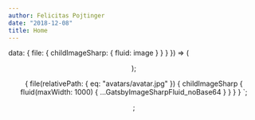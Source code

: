 ```yaml
---
author: Felicitas Pojtinger
date: "2018-12-08"
title: Home
---
```



  data: {
    file: {
      childImageSharp: { fluid: image }
    }
  }
}) => (
  <Base head={home.head} background={home.background} noBackButton noContainer>
    <Container itemScope itemType="http://schema.org/Person">
      <Header {...home.content.header} image={image} />
      <Links links={home.content.links} />
      <Skills {...home.content.skills} />
    </Container>
    <Articles />
    <Projects projects={home.content.projects} />
  </Base>
);

  {
    file(relativePath: { eq: "avatars/avatar.jpg" }) {
      childImageSharp {
        fluid(maxWidth: 1000) {
          ...GatsbyImageSharpFluid_noBase64
        }
      }
    }
  }
`;

;
